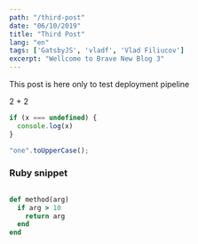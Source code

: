 ```yaml
---
path: "/third-post"
date: "06/10/2019"
title: "Third Post"
lang: "en"
tags: ['GatsbyJS', 'vladf', 'Vlad Filiucov']
excerpt: "Wellcome to Brave New Blog 3"
---
```


This post is here only to test deployment pipeline

2 + 2


```js
if (x === undefined) {
  console.log(x)
}

"one".toUpperCase();

```

### Ruby snippet


```ruby

def method(arg)
  if arg > 10
    return arg
  end
end

```
